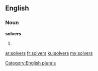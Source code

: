==English==

===Noun===
'''solvers'''

# {{plural of|[[solver]]}}

[[Category:English plurals]]

[[ar:solvers]]
[[fr:solvers]]
[[ku:solvers]]
[[my:solvers]]